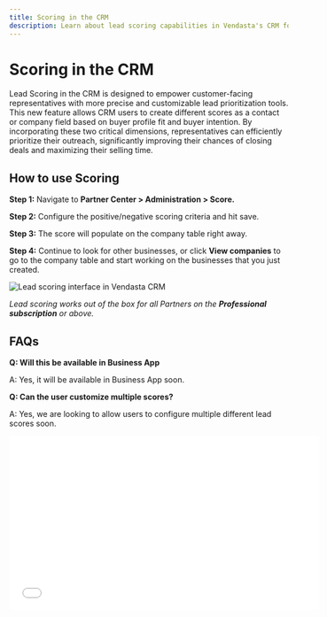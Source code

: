 ```yaml
---
title: Scoring in the CRM
description: Learn about lead scoring capabilities in Vendasta's CRM for better lead prioritization
---
```


# Scoring in the CRM

Lead Scoring in the CRM is designed to empower customer-facing representatives with more precise and customizable lead prioritization tools. This new feature allows CRM users to create different scores as a contact or company field based on buyer profile fit and buyer intention. By incorporating these two critical dimensions, representatives can efficiently prioritize their outreach, significantly improving their chances of closing deals and maximizing their selling time.

## How to use Scoring

**Step 1:** Navigate to **Partner Center > Administration > Score.**

**Step 2:** Configure the positive/negative scoring criteria and hit save.

**Step 3:** The score will populate on the company table right away.

**Step 4:** Continue to look for other businesses, or click **View companies** to go to the company table and start working on the businesses that you just created.

![Lead scoring interface in Vendasta CRM](./img/crm/companies/lead-scoring.png)

*Lead scoring works out of the box for all Partners on the **Professional subscription** or above.*

## FAQs

**Q: Will this be available in Business App**

A: Yes, it will be available in Business App soon.

**Q: Can the user customize multiple scores?**

A: Yes, we are looking to allow users to configure multiple different lead scores soon.

<iframe 
  src="//www.youtube-nocookie.com/embed/GWcMz-TS3II" 
  width="560" 
  height="315" 
  frameBorder="0" 
  allowFullScreen
></iframe>